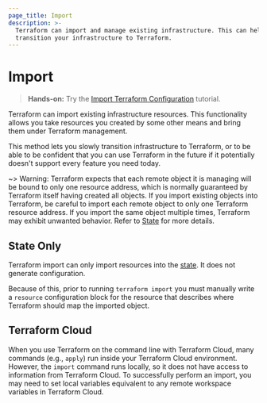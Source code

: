 ```yaml
---
page_title: Import
description: >-
  Terraform can import and manage existing infrastructure. This can help you
  transition your infrastructure to Terraform.
---
```


# Import

> **Hands-on:** Try the [Import Terraform Configuration](https://learn.hashicorp.com/tutorials/terraform/state-import?in=terraform/state&utm_source=WEBSITE&utm_medium=WEB_IO&utm_offer=ARTICLE_PAGE&utm_content=DOCS) tutorial.

Terraform can import existing infrastructure resources. This functionality allows you take resources you created by some other means and bring them under Terraform
management.

This method lets you slowly transition infrastructure to Terraform, or
to be able to be confident that you can use Terraform in the future if it
potentially doesn't support every feature you need today.

~> Warning: Terraform expects that each remote object it is managing will be
bound to only one resource address, which is normally guaranteed by Terraform
itself having created all objects. If you import existing objects into Terraform, be careful to import each remote object to only one Terraform resource address. If you import the same object multiple times, Terraform may exhibit unwanted behavior. Refer to [State](/language/state) for more details.

## State Only

Terraform import can only import resources into the [state](/language/state). It does not generate configuration.

Because of this, prior to running `terraform import` you must manually write a `resource` configuration block for the resource that describes where Terraform should map the imported object.

## Terraform Cloud

When you use Terraform on the command line with Terraform Cloud, many commands (e.g., `apply`) run inside your Terraform Cloud environment. However, the `import` command runs locally, so it does not have access to information from Terraform Cloud. To successfully perform an import, you may need to set local variables equivalent to any remote workspace variables in Terraform Cloud.
